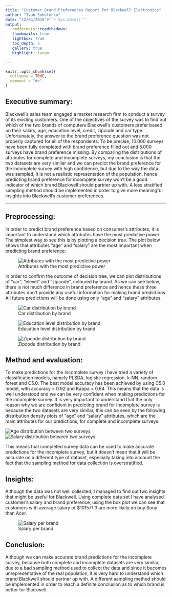 ```yaml
---
title: "Customer Brand Preferences Report for Blackwell Electronics"
author: "Ivan Sokolenko"
date: "12/04/2019"#"`r Sys.Date()`"
output: 
   rmdformats::readthedown:
   thumbnails: true
   lightbox: true
   toc_depth: 3
   gallery: true
   highlight: tango

---
```


```r
knitr::opts_chunk$set(
  collapse = TRUE,
  comment = "#>"
)
```

## Executive summary:
Blackwell's sales team engaged a market research firm to conduct a survey of its existing customers. One of the objectives of the survey was to find out which of the two brands of computers Blackwell's customers prefer based on their salary, age, education level, credit, zipcode and car type. Unfortunately, the answer to the brand preference question was not properly captured for all of the respondents. To be precise, 10.000 surveys have been fully completed with brand preference filled out and 5.000 surveys have brand preference missing. By comparing the distributions of attributes for complete and incomplete surveys, my conclusion is that the two datasets are very similar and we can predict the brand preference for the incomplete survey with high confidence, but due to the way the data was sampled, it is not a realistic representation of the population, hence predicting brand preference for incomplete survey won't be a good indicator of which brand Blackwell should partner up with. A less stratified sampling method should be implemented in order to give more meaningful insights into Blackwell's customer preferences.

*****

## Preprocessing:
In order to predict brand preference based on consumer's attributes, it is important to understand which attributes have the most predictive power. The simplest way to see this is by plotting a decision tree. The plot below shows that attributes "age" and "salary" are the most important when predicting brand preference:

![Attributes with the most predictive power](/Users/Ivan/Desktop/UBIQUM/Task 5 Predict which Brand of Products Customers Prefer /Decision tree.png)

In order to confirm the outcome of decision tree, we can plot distributions of "car", "elevel" and "zipcode", coloured by brand. As we can see below, there is not much difference in brand preference and hence these three attributes don't provide any useful information for making brand predictions. All future predictions will be done using only "age" and "salary" attributes.


![Car distribution by brand](/Users/Ivan/Desktop/UBIQUM/Task 5 Predict which Brand of Products Customers Prefer /car_distribution_bybrand.png)

![Education level distribution by brand](/Users/Ivan/Desktop/UBIQUM/Task 5 Predict which Brand of Products Customers Prefer /elevel_distribution_bybrand.png)

![Zipcode distribution by brand](/Users/Ivan/Desktop/UBIQUM/Task 5 Predict which Brand of Products Customers Prefer /zipcode_distribution_bybrand.png)

## Method and evaluation:
To make predictions for the incomplete survey I have tried a variety of classification models, namely PLSDA, logistic regression, k-NN, random forest and C5.0. The best model accuracy has been achieved by using C5.0 model, with accuracy = 0.92 and Kappa = 0.84. This means that the data is well understood and we can be very confident when making predictions for the incomplete survey. 
It is very important to understand that the only reason why we are confident in predicting brand for incomplete survey is because the two datasets are very similar, this can be seen by the following distribution density plots of "age" and "salary" attributes, which are the main attributes for our predictions, for complete and incomplete surveys.

![Age distribution between two surveys](/Users/Ivan/Desktop/UBIQUM/Task 5 Predict which Brand of Products Customers Prefer /age_distribution_across_surveys.png)
![Salary distribution between two surveys](/Users/Ivan/Desktop/UBIQUM/Task 5 Predict which Brand of Products Customers Prefer /salary_distribution_across_surveys.png)

This means that completed survey data can be used to make accurate predictions for the incomplete survey, but it doesn't mean that it will be accurate on a different type of dataset, especially taking into account the fact that the sampling method for data collection is overstratified.


## Insights:
Although the data was not well collected, I managed to find out two insights that might be useful for Blackwell. Using complete data set I have analysed customer's salary and brand preference, using the box plot we can see that customers with average salary of $101571.3 are more likely do buy Sony than Acer.

![Salary per brand](/Users/Ivan/Desktop/UBIQUM/Task 5 Predict which Brand of Products Customers Prefer /salary_brand_boxplot.png)




## Conclusion:
Although we can make accurate brand predictions for the incomplete survey, because both complete and incomplete datasets are very similar, due to a bad sampling method used to collect the data and since it becomes unrepresentative of the real population, it is very hard to understand which brand Blackwell should partner up with. A different sampling method should be implemented in order to reach a definite conclusion as to which brand is better for Blackwell.


